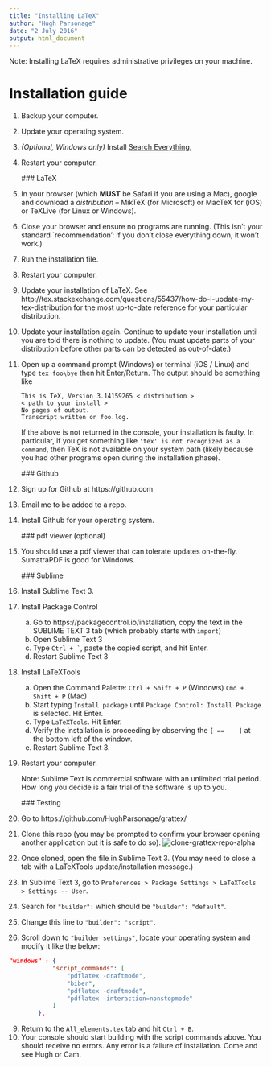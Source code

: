 ```yaml
---
title: "Installing LaTeX"
author: "Hugh Parsonage"
date: "2 July 2016"
output: html_document
---
```


Note: Installing LaTeX requires administrative privileges on your machine.

# Installation guide

1. Backup your computer.
1. Update your operating system.
1. *(Optional, Windows only)* Install [Search Everything.](https://www.voidtools.com/)
2. Restart your computer.

    ### LaTeX
    
3. In your browser (which **MUST** be Safari if you are using a Mac), google and download a *distribution* -- MikTeX (for Microsoft) or MacTeX for (iOS) or TeXLive (for Linux or Windows).
4. Close your browser and ensure no programs are running. (This isn't your standard `recommendation': if you don't close everything down, it won't work.)
5. Run the installation file.
6. Restart your computer.
7. Update your installation of LaTeX. See http://tex.stackexchange.com/questions/55437/how-do-i-update-my-tex-distribution for the most up-to-date reference for your particular distribution.
7. Update your installation again. Continue to update your installation until you are told there is nothing to update. (You must update parts of your distribution before other parts can be detected as out-of-date.)
8. Open up a command prompt (Windows) or terminal (iOS / Linux) and type `tex foo\bye` then hit Enter/Return. The output should be something like

    ```
    This is TeX, Version 3.14159265 < distribution >
    < path to your install > 
    No pages of output.
    Transcript written on foo.log.
    ```
    
    If the above is not returned in the console, your installation is faulty. In particular, if you get something like `'tex' is not recognized as a command`, then TeX is not available on your system path (likely because you had other programs open during the installation phase).


    
    ### Github
    
9. Sign up for Github at https://github.com
9. Email me to be added to a repo.
9. Install Github for your operating system.

    ### pdf viewer (optional)
9. You should use a pdf viewer that can tolerate updates on-the-fly. SumatraPDF is good for Windows.

    ### Sublime
    
9. Install Sublime Text 3.
9. Install Package Control
    a. Go to https://packagecontrol.io/installation, copy the text in the SUBLIME TEXT 3 tab (which probably starts with `import `)
    b. Open Sublime Text 3
    c. Type ``Ctrl + ` ``, paste the copied script, and hit Enter.
    d. Restart Sublime Text 3
9. Install LaTeXTools
    a. Open the Command Palette: `Ctrl + Shift + P` (Windows) `Cmd + Shift + P` (Mac)
    b. Start typing `Install package` until `Package Control: Install Package` is selected. Hit Enter.
    c. Type `LaTeXTools`. Hit Enter. 
    d. Verify the installation is proceeding by observing the `[ ==    ]` at the bottom left of the window.
    e. Restart Sublime Text 3.
9. Restart your computer.

    Note: Sublime Text is commercial software with an unlimited trial period. How long you decide is a fair trial of the software is up to you.

    ### Testing
9. Go to https://github.com/HughParsonage/grattex/
9. Clone this repo (you may be prompted to confirm your browser opening another application but it is safe to do so).
![clone-grattex-repo-alpha](https://cloud.githubusercontent.com/assets/8111628/18825831/796b952a-840d-11e6-91a8-8e278a0c3703.PNG)

9. Once cloned, open the file \code{All_elements.tex} in Sublime Text 3. (You may need to close a tab with a LaTeXTools update/installation message.)
9. In Sublime Text 3, go to `Preferences > Package Settings > LaTeXTools > Settings -- User`.
9. Search for `"builder":` which should be `"builder": "default"`.
9. Change this line to `"builder": "script"`.
9. Scroll down to `"builder settings"`, locate your operating system and modify it like the below:

```json
"windows" : {
			"script_commands": [
				"pdflatex -draftmode",
				"biber",
				"pdflatex -draftmode",
				"pdflatex -interaction=nonstopmode"
			]
		},

```

9. Return to the `All_elements.tex` tab and hit `Ctrl + B`.
9. Your console should start building with the script commands above. You should receive no errors. Any error is a failure of installation. Come and see Hugh or Cam.
